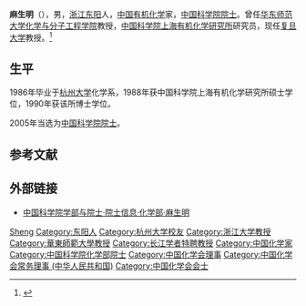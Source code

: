'''麻生明'''（{{bd|1965年|5月29日||}}），男，[[浙江|浙江]][[东阳|东阳]]人，[[中华人民共和国|中国]][[有机化学|有机化学]]家，[[中国科学院院士|中国科学院院士]]。曾任[[华东师范大学|华东师范大学]][[华东师范大学化学与分子工程学院|化学与分子工程学院]]教授，[[中国科学院上海有机化学研究所|中国科学院上海有机化学研究所]]研究员，现任[[复旦大学|复旦大学]]教授。<ref>{{Cite web|title=麻生明|url=https://chemistry.fudan.edu.cn/9f/93/c21887a237459/page.htm|access-date=2021-07-25|work=复旦大学化学系}}</ref>

== 生平 ==
1986年毕业于[[杭州大学|杭州大学]]化学系，1988年获中国科学院上海有机化学研究所硕士学位，1990年获该所博士学位。

2005年当选为[[中国科学院院士|中国科学院院士]]。

== 参考文献 ==
{{reflist}}

== 外部链接 ==
* [https://web.archive.org/web/20120427015018/http://sourcedb.cas.cn/sourcedb_ad_cas/zw2/ysxx/hxb/ 中国科学院学部与院士·院士信息·化学部·麻生明]

{{中国科学家小作品}}

{{Navboxes
| title  = 麻生明在[[中国化学会_(中华人民共和国)|中国化学会]]的职务
| list1  =
{{中国化学会第二十九届理事会 (中华人民共和国)}}
{{中国化学会第三十届理事会 (中华人民共和国)}}
}}

{{中国化学会会士}}

{{中国科学院化学部院士}}

{{第五批“长江学者奖励计划”特聘教授}}

{{Authority control}}
{{DEFAULTSORT:Ma}}

[[Category:麻姓|Sheng]]
[[Category:东阳人|Category:东阳人]]
[[Category:杭州大学校友|Category:杭州大学校友]]
[[Category:浙江大学教授|Category:浙江大学教授]]
[[Category:華東師範大學教授|Category:華東師範大學教授]]
[[Category:长江学者特聘教授|Category:长江学者特聘教授]]
[[Category:中国化学家|Category:中国化学家]]
[[Category:中国科学院化学部院士|Category:中国科学院化学部院士]]
[[Category:中国化学会理事|Category:中国化学会理事]]
[[Category:中国化学会常务理事_(中华人民共和国)|Category:中国化学会常务理事 (中华人民共和国)]]
[[Category:中国化学会会士|Category:中国化学会会士]]